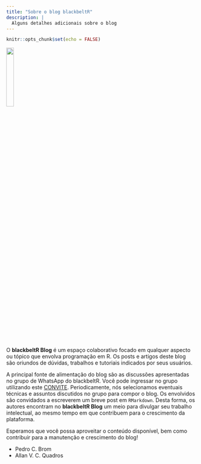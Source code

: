 ```yaml
---
title: "Sobre o blog blackbeltR"
description: |
  Alguns detalhes adicionais sobre o blog
---
```


```r
knitr::opts_chunk$set(echo = FALSE)
```

![](./images/cinto_v1.png){ width=20% }

O **blackbeltR Blog** é um espaço colaborativo focado em qualquer aspecto ou tópico 
que envolva programação em R. Os posts e artigos deste blog são oriundos de dúvidas, 
trabalhos e tutoriais indicados por seus usuários.

A principal fonte de alimentação do blog são as discussões apresentadas no grupo 
de WhatsApp do blackbeltR. Você pode ingressar no grupo utilizando este 
[CONVITE](https://chat.whatsapp.com/9SJtJiOw6YN1DtVWeMGUhe). Periodicamente, 
nós selecionamos eventuais técnicas e assuntos discutidos no grupo para compor o 
blog. Os envolvidos são convidados a escreverem um breve post em `RMarkdown`. 
Desta forma, os autores encontram no **blackbeltR Blog** um meio para divulgar seu 
trabalho intelectual, ao mesmo tempo em que contribuem para o crescimento da 
plataforma.

Esperamos que você possa aproveitar o conteúdo disponível, bem como contribuir 
para a manutenção e crescimento do blog!


- Pedro C. Brom
- Allan V. C. Quadros